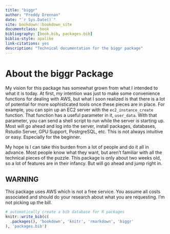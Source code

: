 ```yaml
--- 
title: "biggr"
author: "Freddy Drennan"
date: "`r Sys.Date()`"
site: bookdown::bookdown_site
documentclass: book
bibliography: [book.bib, packages.bib]
biblio-style: apalike
link-citations: yes
description: "Technical documentation for the biggr package"
---
```


# About the biggr Package

My vision for this package has somewhat grown from what I intended to what it is today. At first, my intention was just to make some convenience functions for dealing with AWS, but what I soon realized is that there is a lot of potential for more sophisticated tools once these pieces are in place. For example, you can spin up an EC2  server with the `ec2_instance_create` function. That function has a useful parameter in it, `user_data`. With that parameter, you can send a shell script to run while the server is starting up. Most will go ahead and log into the server, install packages, databases, Rstudio Server, GPU Support, PostrgreSQL, etc. This is not always intuitive or easy. Especially for the beginner. 

My hope is I can take this burden from a lot of people and do it all in advance. Most people know what they want, but aren't familiar with all the technical pieces of the puzzle. This package is only about two weeks old, so a lot of features are in their infancy. But will go ahead and jump right in.

## WARNING

This package uses AWS which is not a free service. You assume all costs associated and should do your research about what you are requesting. I'm not picking up the bill.

```r
# automatically create a bib database for R packages
knitr::write_bib(c(
  .packages(), 'bookdown', 'knitr', 'rmarkdown', 'biggr'
), 'packages.bib')
```
